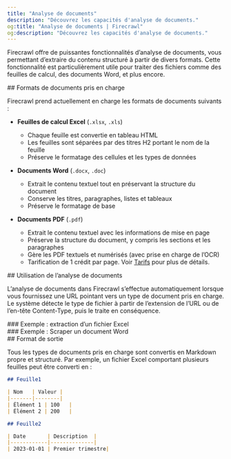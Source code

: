 ```yaml
---
title: "Analyse de documents"
description: "Découvrez les capacités d'analyse de documents."
og:title: "Analyse de documents | Firecrawl"
og:description: "Découvrez les capacités d'analyse de documents."
---
```



Firecrawl offre de puissantes fonctionnalités d’analyse de documents, vous permettant d’extraire du contenu structuré à partir de divers formats. Cette fonctionnalité est particulièrement utile pour traiter des fichiers comme des feuilles de calcul, des documents Word, et plus encore.


<div id="supported-document-formats">
  ## Formats de documents pris en charge
</div>

Firecrawl prend actuellement en charge les formats de documents suivants :

- **Feuilles de calcul Excel** (`.xlsx`, `.xls`)
  - Chaque feuille est convertie en tableau HTML
  - Les feuilles sont séparées par des titres H2 portant le nom de la feuille
  - Préserve le formatage des cellules et les types de données

- **Documents Word** (`.docx`, `.doc`)
  - Extrait le contenu textuel tout en préservant la structure du document
  - Conserve les titres, paragraphes, listes et tableaux
  - Préserve le formatage de base

- **Documents PDF** (`.pdf`)
  - Extrait le contenu textuel avec les informations de mise en page
  - Préserve la structure du document, y compris les sections et les paragraphes
  - Gère les PDF textuels et numérisés (avec prise en charge de l’OCR)
  - Tarification de 1 crédit par page. Voir [Tarifs](https://docs.firecrawl.dev/pricing) pour plus de détails.

<div id="how-to-use-document-parsing">
  ## Utilisation de l’analyse de documents
</div>

L’analyse de documents dans Firecrawl s’effectue automatiquement lorsque vous fournissez une URL pointant vers un type de document pris en charge. Le système détecte le type de fichier à partir de l’extension de l’URL ou de l’en-tête Content-Type, puis le traite en conséquence.

<div id="example-scraping-an-excel-file">
  ### Exemple : extraction d’un fichier Excel
</div>

<ScrapeXLSX />

<div id="example-scraping-a-word-document">
  ### Exemple : Scraper un document Word
</div>

<ScrapeDocument />

<div id="output-format">
  ## Format de sortie
</div>

Tous les types de documents pris en charge sont convertis en Markdown propre et structuré. Par exemple, un fichier Excel comportant plusieurs feuilles peut être converti en :

```markdown
## Feuille1

| Nom   | Valeur |
|-------|--------|
| Élément 1 | 100   |
| Élément 2 | 200   |

## Feuille2

| Date       | Description  |
|------------|--------------|
| 2023-01-01 | Premier trimestre|
```
